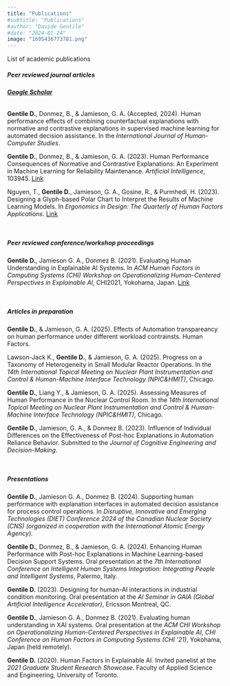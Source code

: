 ```yaml
---
title: "Publications"
#subtitle: "Publications"
#author: "Davide Gentile"
#date: "2024-01-24"
image: "1695436773781.png"
---
```


List of academic publications

##### **Peer reviewed journal articles**

###### [**Google Scholar**](https://scholar.google.com/citations?user=XALy8ycAAAAJ&hl=en&oi=ao)

**Gentile D.**, Donmez, B., & Jamieson, G. A. (Accepted, 2024). Human performance effects of combining counterfactual explanations with normative and contrastive explanations in supervised machine learning for automated decision assistance. In the *International Journal of Human-Computer Studies*.

**Gentile D.**, Donmez, B., & Jamieson, G. A. (2023). Human Performance Consequences of Normative and Contrastive Explanations: An Experiment in Machine Learning for Reliability Maintenance. *Artificial Intelligence*, 103945. [Link](https://www.sciencedirect.com/science/article/pii/S0004370223000917)

Nguyen, T., **Gentile D.**, Jamieson, G. A., Gosine, R., & Purmhedi, H. (2023). Designing a Glyph-based Polar Chart to Interpret the Results of Machine Learning Models. In *Ergonomics in Design: The Quarterly of Human Factors Applications*. [Link](https://journals.sagepub.com/doi/abs/10.1177/10648046231166047)

\

##### **Peer reviewed conference/workshop proceedings**

**Gentile D.**, Jamieson G. A., Donmez B. (2021). Evaluating Human Understanding in Explainable AI Systems. In *ACM Human Factors in Computing Systems (CHI) Workshop on Operationalizing Human-Centered Perspectives in Explainable AI*, CHI2021, Yokohama, Japan. [Link](https://hfast.mie.utoronto.ca/wp-content/uploads/HCXAI2021_paper_25.pdf)

\

##### **Articles in preparation**

**Gentile D.**, & Jamieson, G. A. (2025). Effects of Automation transpareancy on human performance under different workload contrainsts. Human Factors.

Lawson-Jack K., **Gentile D.**, & Jamieson, G. A. (2025). Progress on a Taxonomy of Heterogeneity in Small Modular Reactor Operations. In the *14th International Topical Meeting on* *Nuclear Plant Instrumentation and Control & Human-Machine Interface Technology (NPIC&HMIT)*, Chicago.

**Gentile D.**, Liang Y., & Jamieson, G. A. (2025). Assessing Measures of Human Performance in the Nuclear Control Room. In the *14th International Topical Meeting on* *Nuclear Plant Instrumentation and Control & Human-Machine Interface Technology (NPIC&HMIT)*, Chicago.

**Gentile D.**, Jamieson, G. A., & Donmez B. (2023). Influence of Individual Differences on the Effectiveness of Post-hoc Explanations in Automation Reliance Behavior. Submitted to the *Journal of Cognitive Engineering and Decision-Making*.

\

##### **Presentations**

**Gentile D.**, Jamieson G. A., Donmez B. (2024). Supporting human performance with explanation interfaces in automated decision assistance for process control operations. In *Disruptive, Innovative and Emerging Technologies (DIET) Conference 2024 of the Canadian Nuclear Society (CNS) (organized in cooperation with the International Atomic Energy Agency).*

**Gentile D.**, Donmez, B., & Jamieson, G. A. (2024). Enhancing Human Performance with Post-hoc Explanations in Machine Learning-based Decision Support Systems. Oral presentation at the *7th International Conference on Intelligent Human Systems Integration: Integrating People and Intelligent Systems*, Palermo, Italy.

**Gentile D.** (2023). Designing for human-AI interactions in industrial condition monitoring. Oral presentation at the *AI Seminar in GAIA (Global Artificial Intelligence Accelerator)*, Ericsson Montreal, QC.

**Gentile D.**, Jamieson G. A., Donmez B. (2021). Evaluating human understanding in XAI systems. Oral presentation at the *ACM CHI Workshop on Operationalizing Human-Centered Perspectives in Explainable AI, CHI Conference on Human Factors in Computing Systems (CHI '21)*, Yokohama, Japan (held remotely).

**Gentile D.** (2020). Human Factors in Explainable AI. Invited panelist at the *2021 Graduate Student Research Showcase*. Faculty of Applied Science and Engineering, University of Toronto.
